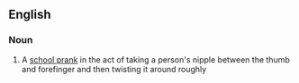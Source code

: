 ==English==


===Noun===
{{en-noun}}

# A [[school prank]] in the act of taking a person's nipple between the thumb and forefinger and then twisting it around roughly